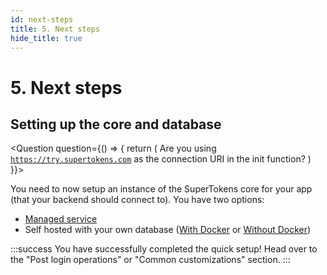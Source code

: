 ```yaml
---
id: next-steps
title: 5. Next steps
hide_title: true
---
```


<!-- COPY DOCS -->
<!-- ./thirdpartyemailpassword/serverless/with-netlify/next-steps.mdx -->


# 5. Next steps

## Setting up the core and database
<Question
    question={() => {
        return (
            <span>Are you using <code>https://try.supertokens.com</code> as the connection URI in the init function?</span>
        )
    }}>
<Answer title="Yes">

You need to now setup an instance of the SuperTokens core for your app (that your backend should connect to). You have two options:
- [Managed service](../../quick-setup/core/saas-setup)
- Self hosted with your own database ([With Docker](../../quick-setup/core/with-docker) or [Without Docker](../../quick-setup/core/without-docker))

</Answer>
<Answer title="No">

:::success
You have successfully completed the quick setup! Head over to the "Post login operations" or "Common customizations" section.
:::

</Answer>
</Question>
